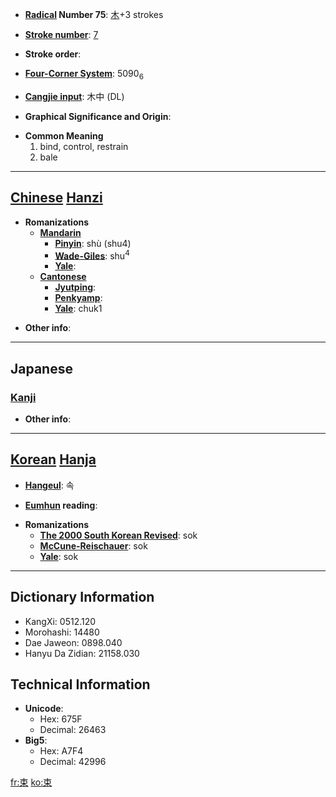 * '''[[Wiktionary:Chinese radical index| Radical]] Number 75''': [[Wiktionary:Chinese radical index 木|木]]+3 strokes

* '''[[Wiktionary:Chinese total strokes index|Stroke number]]''': [[Wiktionary:Chinese total strokes index 7|7]]

* '''Stroke order''': 

* '''[[Wiktionary:Chinese four corner index|Four-Corner System]]''': 5090<sub>6</sub>

* '''[[Wiktionary:Chinese Cangjie index|Cangjie input]]''': 木中 (DL)

* '''Graphical Significance and Origin''': 

* '''Common Meaning'''
*#bind, control, restrain
*# bale


----

== [[Chinese]] [[Hanzi]] ==

* '''Romanizations'''
** '''[[Mandarin]]'''
*** '''[[Pinyin]]''': shù (shu4)
*** '''[[Wade-Giles]]''': shu<sup>4</sup>
*** '''[[Yale]]''': 
** '''[[Cantonese]]'''
*** '''[[Jyutping]]''':
*** '''[[Penkyamp]]''': 
*** '''[[Yale]]''': chuk1

* '''Other info''': 

----

==Japanese==
===[[Kanji]]===
{{kanji|on readings=[[そく]] (soku)
|kun readings=[[たば]] (taba), [[たばねる]] (tabaneru), [[つかねる]] (tsukaneru)
}}

* '''Other info''':  

----

== [[Korean]] [[Hanja]] ==

* '''[[Hangeul]]''': 속

* '''[[Eumhun]] reading''': 

* '''Romanizations'''
** '''[[The 2000 South Korean Revised Romanization|The 2000 South Korean Revised]]''': sok
** '''[[McCune-Reischauer]]''': sok
** '''[[Yale]]''': sok

----

== Dictionary Information ==

* KangXi: 0512.120
* Morohashi: 14480
* Dae Jaweon: 0898.040
* Hanyu Da Zidian: 21158.030

== Technical Information ==

* '''Unicode''':
** Hex: 675F
** Decimal: 26463
* '''Big5''':
** Hex: A7F4
** Decimal: 42996

[[fr:束]]
[[ko:束]]